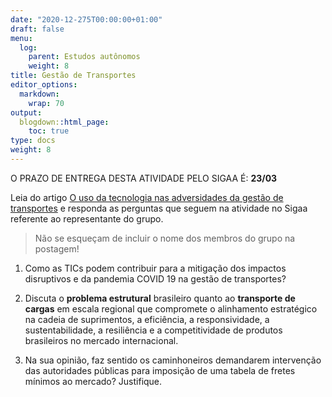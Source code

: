 ---
date: "2020-12-275T00:00:00+01:00"
draft: false
menu:
  log:
    parent: Estudos autônomos
    weight: 8
title: Gestão de Transportes 
editor_options: 
  markdown: 
    wrap: 70
output: 
  blogdown::html_page:
    toc: true
type: docs
weight: 8
---

O PRAZO DE ENTREGA DESTA ATIVIDADE PELO SIGAA É: **23/03**

Leia do artigo [O uso da tecnologia nas adversidades da gestão de transportes](https://github.com/retaoliveira/relements/raw/main/texto/ti_transportes.pdf) e responda as perguntas que seguem na atividade no Sigaa referente ao representante do grupo.

> Não se esqueçam de incluir o nome dos membros do grupo na postagem!

1. Como as TICs podem contribuir para a mitigação dos impactos disruptivos e da pandemia COVID 19 na gestão de transportes?

2. Discuta o **problema estrutural** brasileiro quanto ao **transporte de cargas** em escala regional que compromete o alinhamento estratégico na cadeia de suprimentos, a eficiência, a responsividade, a sustentabilidade, a resiliência e a competitividade de produtos brasileiros no mercado internacional.

3. Na sua opinião, faz sentido os caminhoneiros demandarem intervenção das autoridades públicas para imposição de uma tabela de fretes mínimos ao mercado? Justifique. 


